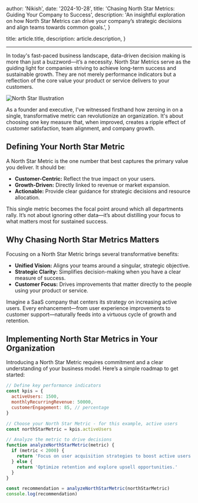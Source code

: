 
  author: 'Nikish',
  date: '2024-10-28',
  title: 'Chasing North Star Metrics: Guiding Your Company to Success',
  description:
    'An insightful exploration on how North Star Metrics can drive your company’s strategic decisions and align teams towards common goals.',
}

  title: article.title,
  description: article.description,
}


---

In today's fast-paced business landscape, data-driven decision making is more than just a buzzword—it’s a necessity. North Star Metrics serve as the guiding light for companies striving to achieve long-term success and sustainable growth. They are not merely performance indicators but a reflection of the core value your product or service delivers to your customers.

![North Star Illustration]({northStarIllustration})

As a founder and executive, I've witnessed firsthand how zeroing in on a single, transformative metric can revolutionize an organization. It's about choosing one key measure that, when improved, creates a ripple effect of customer satisfaction, team alignment, and company growth.

## Defining Your North Star Metric

A North Star Metric is the one number that best captures the primary value you deliver. It should be:

- **Customer-Centric:** Reflect the true impact on your users.
- **Growth-Driven:** Directly linked to revenue or market expansion.
- **Actionable:** Provide clear guidance for strategic decisions and resource allocation.

This single metric becomes the focal point around which all departments rally. It’s not about ignoring other data—it’s about distilling your focus to what matters most for sustained success.

## Why Chasing North Star Metrics Matters

Focusing on a North Star Metric brings several transformative benefits:

- **Unified Vision:** Aligns your teams around a singular, strategic objective.
- **Strategic Clarity:** Simplifies decision-making when you have a clear measure of success.
- **Customer Focus:** Drives improvements that matter directly to the people using your product or service.

Imagine a SaaS company that centers its strategy on increasing active users. Every enhancement—from user experience improvements to customer support—naturally feeds into a virtuous cycle of growth and retention.

## Implementing North Star Metrics in Your Organization

Introducing a North Star Metric requires commitment and a clear understanding of your business model. Here’s a simple roadmap to get started:

```javascript
// Define key performance indicators
const kpis = {
  activeUsers: 1500,
  monthlyRecurringRevenue: 50000,
  customerEngagement: 85, // percentage
}

// Choose your North Star Metric - for this example, active users
const northStarMetric = kpis.activeUsers

// Analyze the metric to drive decisions
function analyzeNorthStarMetric(metric) {
  if (metric < 2000) {
    return 'Focus on user acquisition strategies to boost active users.'
  } else {
    return 'Optimize retention and explore upsell opportunities.'
  }
}

const recommendation = analyzeNorthStarMetric(northStarMetric)
console.log(recommendation)
```
